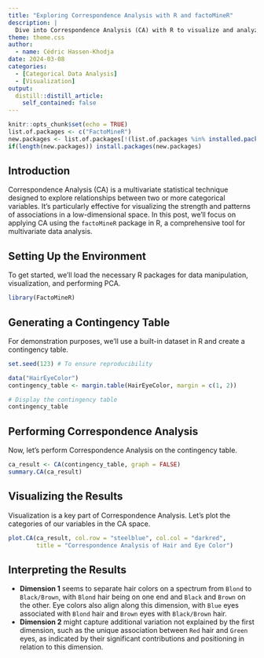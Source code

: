 ```yaml
---
title: "Exploring Correspondence Analysis with R and factoMineR"
description: |
  Dive into Correspondence Analysis (CA) with R to visualize and analyze the relationships between categories of two qualitative variables. Using `factoMineR`, this practical guide will show you how to apply CA to uncover hidden insights in your categorical data.
theme: theme.css
author:
  - name: Cédric Hassen-Khodja
date: 2024-03-08
categories: 
  - [Categorical Data Analysis]
  - [Visualization]
output:
  distill::distill_article:
    self_contained: false
---
```



```r
knitr::opts_chunk$set(echo = TRUE)
list.of.packages <- c("FactoMineR")
new.packages <- list.of.packages[!(list.of.packages %in% installed.packages()[,"Package"])]
if(length(new.packages)) install.packages(new.packages)
```

## Introduction

Correspondence Analysis (CA) is a multivariate statistical technique designed to explore relationships between two or more categorical variables. It's particularly effective for visualizing the strength and patterns of associations in a low-dimensional space. In this post, we'll focus on applying CA using the `factoMineR` package in R, a comprehensive tool for multivariate data analysis.

## Setting Up the Environment

To get started, we'll load the necessary R packages for data manipulation, visualization, and performing PCA.

```r
library(FactoMineR)
```

## Generating a Contingency Table

For demonstration purposes, we'll use a built-in dataset in R and create a contingency table.

```r
set.seed(123) # To ensure reproducibility

data("HairEyeColor")
contingency_table <- margin.table(HairEyeColor, margin = c(1, 2))

# Display the contingency table
contingency_table
```

## Performing Correspondence Analysis

Now, let's perform Correspondence Analysis on the contingency table.

```r
ca_result <- CA(contingency_table, graph = FALSE)
summary.CA(ca_result)
```

## Visualizing the Results

Visualization is a key part of Correspondence Analysis. Let's plot the categories of our variables in the CA space.

```r
plot.CA(ca_result, col.row = "steelblue", col.col = "darkred", 
        title = "Correspondence Analysis of Hair and Eye Color")
```

## Interpreting the Results

- **Dimension 1** seems to separate hair colors on a spectrum from `Blond` to `Black/Brown`, with `Blond` hair being on one end and `Black` and `Brown` on the other. Eye colors also align along this dimension, with `Blue` eyes associated with `Blond` hair and `Brown` eyes with `Black/Brown` hair.
- **Dimension 2** might capture additional variation not explained by the first dimension, such as the unique association between `Red` hair and `Green` eyes, as indicated by their significant contributions and positioning in relation to this dimension.